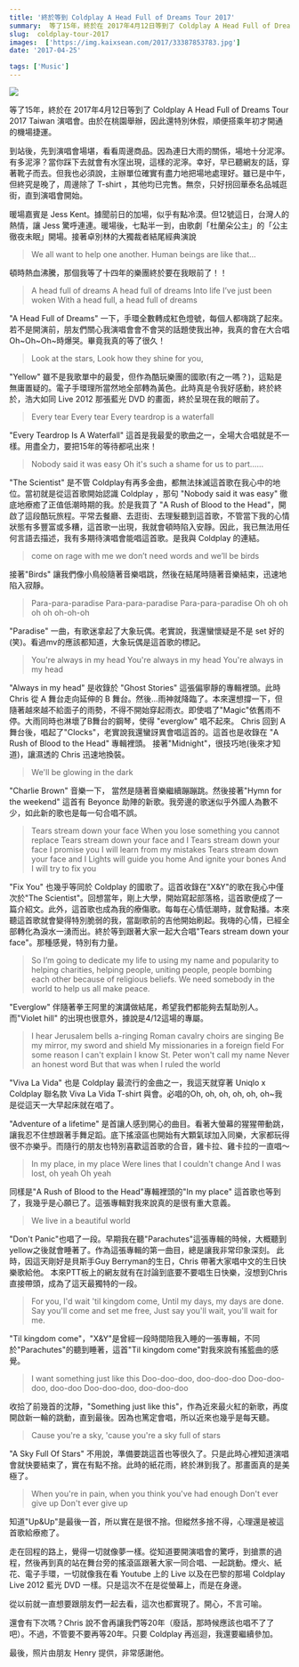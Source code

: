 ```yaml
---
title: '終於等到 Coldplay A Head Full of Dreams Tour 2017'
summary:  等了15年，終於在 2017年4月12日等到了 Coldplay A Head Full of Dreams Tour 2017 Taiwan 演唱會。由於在桃園舉辦，因此還特別休假，順便搭乘年初才開通的機場捷運。
slug:  coldplay-tour-2017
images:  ['https://img.kaixsean.com/2017/33387853783.jpg']
date: '2017-04-25'

tags: ['Music']
--- 
```


![](https://img.kaixsean.com/2017/33387853783.jpg)

等了15年，終於在 2017年4月12日等到了 Coldplay A Head Full of Dreams Tour 2017 Taiwan 演唱會。由於在桃園舉辦，因此還特別休假，順便搭乘年初才開通的機場捷運。

到站後，先到演唱會場堪，看看周邊商品。因為連日大雨的關係，場地十分泥濘。有多泥濘？當你踩下去就會有水窪出現，這樣的泥濘。幸好，早已聽網友的話，穿著靴子而去。但我也必須說，主辦單位確實有盡力地把場地處理好。雖已是中午，但終究是晚了，周邊除了 T-shirt ，其他均已完售。無奈，只好拐回華泰名品城逛街，直到演唱會開始。

暖場嘉賓是 Jess Kent。據聞前日的加場，似乎有點冷漠。但12號這日，台灣人的熱情，讓 Jess 驚呼連連。暖場後，七點半一到，由歌劇「杜蘭朵公主」的「公主徹夜未眠」開場。接著卓別林的大獨裁者結尾經典演說

>We all want to help one another. Human beings are like that…

頓時熱血沸騰，那個我等了十四年的樂團終於要在我眼前了！！

>A head full of dreams A head full of dreams Into life I’ve just been woken With a head full, a head full of dreams

"A Head Full of Dreams" 一下，手環全數轉成紅色燈號，每個人都嗨跳了起來。若不是開演前，朋友們關心我演唱會會不會哭的話題使我出神，我真的會在大合唱Oh~Oh~Oh~時爆哭。畢竟我真的等了很久！

>Look at the stars, Look how they shine for you,

"Yellow" 雖不是我歌單中的最愛，但作為酷玩樂團的國歌(有之一嗎？)，這點是無庸置疑的。電子手環理所當然地全部轉為黃色。此時真是令我好感動，終於終於，浩大如同 Live 2012 那張藍光 DVD 的畫面，終於呈現在我的眼前了。

>Every tear Every tear Every teardrop is a waterfall

"Every Teardrop Is A Waterfall" 這首是我最愛的歌曲之一，全場大合唱就是不一樣。用盡全力，要把15年的等待都吼出來！

>Nobody said it was easy Oh it's such a shame for us to part……

"The Scientist" 是不管 Coldplay有再多金曲，都無法抹滅這首歌在我心中的地位。當初就是從這首歌開始認識 Coldplay ，那句 "Nobody said it was easy" 徹底地療癒了正值低潮時期的我。於是我買了 "A Rush of Blood to the Head"，開啟了這段酷玩旅程。平常去餐廳、去逛街、去理髮聽到這首歌，不管當下我的心情狀態有多豐富或多糟，這首歌一出現，我就會頓時陷入安靜。因此，我已無法用任何言語去描述，我有多期待演唱會能唱這首歌。是我與 Coldplay 的連結。

>come on rage with me we don’t need words and we’ll be birds

接著"Birds" 讓我們像小鳥般隨著音樂唱跳，然後在結尾時隨著音樂結束，迅速地陷入寂靜。

>Para-para-paradise Para-para-paradise Para-para-paradise Oh oh oh oh oh oh-oh-oh

"Paradise" 一曲，有歌迷拿起了大象玩偶。老實說，我還蠻懷疑是不是 set 好的(笑)。看過mv的應該都知道，大象玩偶是這首歌的標記。

>You're always in my head You're always in my head You're always in my head

"Always in my head" 是收錄於 "Ghost Stories" 這張偏寧靜的專輯裡頭。此時 Chris 從 A 舞台走向延伸的 B 舞台。然後...雨神就降臨了。本來還想撐一下，但隨著越來越不給面子的雨勢，不得不開始穿起雨衣。即使唱了"Magic"依舊雨不停。大雨同時也淋壞了B舞台的鋼琴，使得 "everglow" 唱不起來。 Chris 回到 A 舞台後，唱起了"Clocks"，老實說我還蠻訝異會唱這首的。這首也是收錄在 "A Rush of Blood to the Head" 專輯裡頭。 接著"Midnight"，很技巧地(後來才知道)，讓濕透的 Chris 迅速地換裝。

>We'll be glowing in the dark

"Charlie Brown" 音樂一下， 當然是隨著音樂繼續蹦蹦跳。然後接著"Hymn for the weekend" 這首有 Beyonce 助陣的新歌。我旁邊的歌迷似乎外國人為數不少，如此新的歌也是每一句合唱不誤。

>Tears stream down your face When you lose something you cannot replace Tears stream down your face and I Tears stream down your face I promise you I will learn from my mistakes Tears stream down your face and I Lights will guide you home And ignite your bones And I will try to fix you

"Fix You" 也幾乎等同於 Coldplay 的國歌了。這首收錄在"X&Y"的歌在我心中僅次於"The Scientist"。回想當年，剛上大學，開始寫起部落格，這首歌便成了一篇介紹文。此外，這首歌也成為我的療傷歌。每每在心情低潮時，就會點播。本來聽這首歌就會變得特別脆弱的我，當副歌前的吉他開始刷起。我嗨的心情，已經全部轉化為淚水一湧而出。終於等到跟著大家一起大合唱"Tears stream down your face"。那種感覺，特別有力量。

>So I’m going to dedicate my life to using my name and popularity to helping charities, helping people, uniting people, people bombing each other because of religious beliefs. We need somebody in the world to help us all make peace.

"Everglow" 伴隨著拳王阿里的演講做結尾，希望我們都能夠去幫助別人。而"Violet hill" 的出現也很意外，據說是4/12這場的專屬。

>I hear Jerusalem bells a-ringing Roman cavalry choirs are singing Be my mirror, my sword and shield My missionaries in a foreign field For some reason I can't explain I know St. Peter won't call my name Never an honest word But that was when I ruled the world

"Viva La Vida" 也是 Coldplay 最流行的金曲之一，我這天就穿著 Uniqlo x Coldplay 聯名款 Viva La Vida T-shirt 與會。必唱的Oh, oh, oh, oh, oh, oh~我是從這天一大早起床就在唱了。

"Adventure of a lifetime" 是首讓人感到開心的曲目。看著大螢幕的猩猩帶動跳，讓我忍不住想跟著手舞足蹈。底下搖滾區也開始有大顆氣球加入同樂，大家都玩得很不亦樂乎。而隨行的朋友也特別喜歡這首歌的合音，雞卡拉、雞卡拉的一直唱～

>In my place, in my place Were lines that I couldn't change And I was lost, oh yeah Oh yeah

同樣是"A Rush of Blood to the Head"專輯裡頭的"In my place" 這首歌也等到了，我幾乎是心願已了。這張專輯對我來說真的是很有重大意義。

>We live in a beautiful world

"Don't Panic"也唱了一段。早期我在聽"Parachutes"這張專輯的時候，大概聽到yellow之後就會睡著了。作為這張專輯的第一曲目，總是讓我非常印象深刻。
此時，因這天剛好是貝斯手Guy Berryman的生日，Chris 帶著大家唱中文的生日快樂歌給他。 本來PTT板上的網友就有在討論到底要不要唱生日快樂，沒想到Chris直接帶頭，成為了這天最獨特的一段。

>For you, I'd wait 'til kingdom come, Until my days, my days are done. Say you'll come and set me free, Just say you'll wait, you'll wait for me.

"Til kingdom come"，"X&Y"是曾經一段時間陪我入睡的一張專輯，不同於"Parachutes"的聽到睡著，這首"Til kingdom come"對我來說有搖籃曲的感覺。

>I want something just like this Doo-doo-doo, doo-doo-doo Doo-doo-doo, doo-doo Doo-doo-doo, doo-doo-doo

收拾了前幾首的沈靜，"Something just like this"，作為近來最火紅的新歌，再度開啟新一輪的跳動，直到最後。因為也篤定會唱，所以近來也幾乎是每天聽。

>Cause you're a sky, 'cause you're a sky full of stars

"A Sky Full Of Stars" 不用說，準備要跳這首也等很久了。只是此時心裡知道演唱會就快要結束了，實在有點不捨。此時的紙花雨，終於淋到我了。那畫面真的是美極了。

>When you're in pain, when you think you've had enough Don't ever give up Don't ever give up

知道"Up&Up"是最後一首，所以實在是很不捨。但縱然多捨不得，心理還是被這首歌給療癒了。

走在回程的路上，覺得一切就像夢一樣。從知道要開演唱會的驚呼，到搶票的過程，然後再到真的站在舞台旁的搖滾區跟著大家一同合唱、一起跳動。煙火、紙花、電子手環，一切就像我在看 Youtube 上的 Live 以及在巴黎的那場 Coldplay Live 2012 藍光 DVD 一樣。只是這次不在是從螢幕上，而是在身邊。

從以前就一直想要跟朋友們一起去看，這次也都實現了。開心，不言可喻。 

還會有下次嗎？Chris 說不會再讓我們等20年（廢話，那時候應該也唱不了了吧）。不過，不管要不要再等20年。只要 Coldplay 再巡迴，我還要繼續參加。

最後，照片由朋友 Henry 提供，非常感謝他。